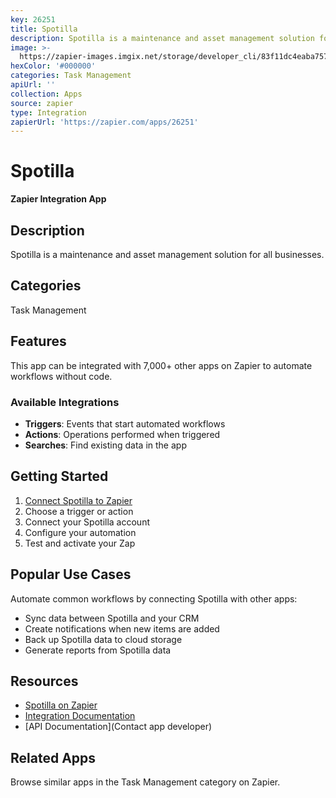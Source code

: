 ```yaml
---
key: 26251
title: Spotilla
description: Spotilla is a maintenance and asset management solution for all businesses.
image: >-
  https://zapier-images.imgix.net/storage/developer_cli/83f11dc4eaba75729e99bd1d84166cf8.png?auto=format%2Ccompress&ixlib=python-3.0.0&q=50
hexColor: '#000000'
categories: Task Management
apiUrl: ''
collection: Apps
source: zapier
type: Integration
zapierUrl: 'https://zapier.com/apps/26251'
---
```

# Spotilla

**Zapier Integration App**

## Description

Spotilla is a maintenance and asset management solution for all businesses.

## Categories

Task Management

## Features

This app can be integrated with 7,000+ other apps on Zapier to automate workflows without code.

### Available Integrations

- **Triggers**: Events that start automated workflows
- **Actions**: Operations performed when triggered
- **Searches**: Find existing data in the app

## Getting Started

1. [Connect Spotilla to Zapier](https://zapier.com/apps/26251)
2. Choose a trigger or action
3. Connect your Spotilla account
4. Configure your automation
5. Test and activate your Zap

## Popular Use Cases

Automate common workflows by connecting Spotilla with other apps:

- Sync data between Spotilla and your CRM
- Create notifications when new items are added
- Back up Spotilla data to cloud storage
- Generate reports from Spotilla data

## Resources

- [Spotilla on Zapier](https://zapier.com/apps/26251)
- [Integration Documentation](https://zapier.com/apps/26251/integrations)
- [API Documentation](Contact app developer)

## Related Apps

Browse similar apps in the Task Management category on Zapier.
